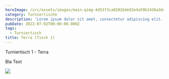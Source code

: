 ```yaml
---
heroImage: /src/assets/images/main-qimg-4d53f3ca02026de83e4a59b2438a3daf.jpg
category: Turniertische
description: 'Lorem ipsum dolor sit amet, consectetur adipiscing elit. Donec non dia'
pubDate: 2022-07-02T00:00:00.000Z
tags:
  - Turniertisch
title: Terra (Tisch 1)
---
```


Turniertisch 1 - Terra

Bla Text

![](/src/assets/images/main-qimg-4d53f3ca02026de83e4a59b2438a3daf.jpg)
